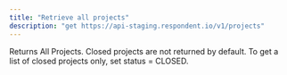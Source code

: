 ```yaml
---
title: "Retrieve all projects"
description: "get https://api-staging.respondent.io/v1/projects"
---
```


Returns All Projects. Closed projects are not returned by default. To get a list of closed projects only, set status = CLOSED.
